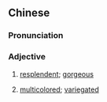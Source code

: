 {{also|斒斓}}
==Chinese==
{{zh-forms|s=斒斓}}

===Pronunciation===
{{zh-pron
|m=bānlán
|c=baan1 laan4
|cat=a
}}

===Adjective===
{{zh-adj}}

# {{lb|zh|writing}} [[resplendent]]; [[gorgeous]]
# [[multicolored]]; [[variegated]]
